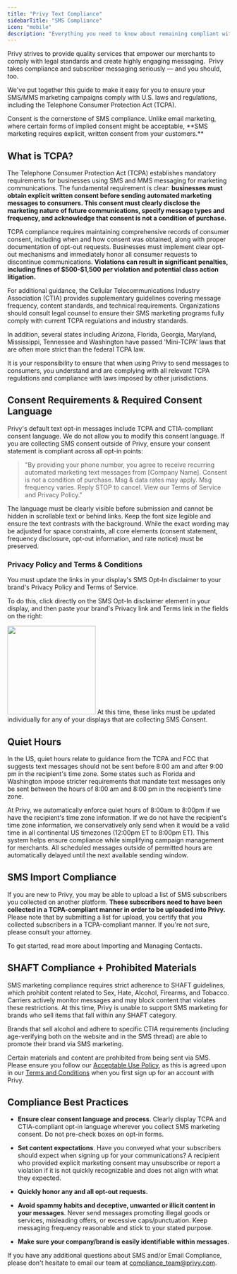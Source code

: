```yaml
---
title: "Privy Text Compliance"
sidebarTitle: "SMS Compliance"
icon: "mobile"
description: "Everything you need to know about remaining compliant with SMS industry best practices."
---
```


Privy strives to provide quality services that empower our merchants to comply with legal standards and create highly engaging messaging.  Privy takes compliance and subscriber messaging seriously — and you should, too.

We've put together this guide to make it easy for you to ensure your SMS/MMS marketing campaigns comply with U.S. laws and regulations, including the Telephone Consumer Protection Act (TCPA).

<Note>
  Consent is the cornerstone of SMS compliance. Unlike email marketing, where certain forms of implied consent might be acceptable, **SMS marketing requires explicit, written consent from your customers.**
</Note>

## What is TCPA?

The Telephone Consumer Protection Act (TCPA) establishes mandatory requirements for businesses using SMS and MMS messaging for marketing communications. The fundamental requirement is clear: **businesses must obtain explicit written consent before sending automated marketing messages to consumers. This consent must clearly disclose the marketing nature of future communications, specify message types and frequency, and acknowledge that consent is not a condition of purchase.**

TCPA compliance requires maintaining comprehensive records of consumer consent, including when and how consent was obtained, along with proper documentation of opt-out requests. Businesses must implement clear opt-out mechanisms and immediately honor all consumer requests to discontinue communications. **Violations can result in significant penalties, including fines of &dollar;500-&dollar;1,500 per violation and potential class action litigation.**

For additional guidance, the Cellular Telecommunications Industry Association (CTIA) provides supplementary guidelines covering message frequency, content standards, and technical requirements. Organizations should consult legal counsel to ensure their SMS marketing programs fully comply with current TCPA regulations and industry standards.

In addition, several states including Arizona, Florida, Georgia, Maryland, Mississippi, Tennessee and Washington have passed 'Mini-TCPA' laws that are often more strict than the federal TCPA law.

It is your responsibility to ensure that when using Privy to send messages to consumers, you understand and are complying with all relevant TCPA regulations and compliance with laws imposed by other jurisdictions.

## Consent Requirements & Required Consent Language

Privy's default text opt-in messages include TCPA and CTIA-compliant consent language. We do not allow you to modify this consent language. If you are collecting SMS consent outside of Privy, ensure your consent statement is compliant across all opt-in points:

> "By providing your phone number, you agree to receive recurring automated marketing text messages from \[Company Name]. Consent is not a condition of purchase. Msg & data rates may apply. Msg frequency varies. Reply STOP to cancel. View our Terms of Service and Privacy Policy."

The language must be clearly visible before submission and cannot be hidden in scrollable text or behind links. Keep the font size legible and ensure the text contrasts with the background. While the exact wording may be adjusted for space constraints, all core elements (consent statement, frequency disclosure, opt-out information, and rate notice) must be preserved.

### Privacy Policy and Terms & Conditions

You must update the links in your display's SMS Opt-In disclaimer to your brand's Privacy Policy and Terms of Service.

To do this, click directly on the SMS Opt-In disclaimer element in your display, and then paste your brand's Privacy link and Terms link in the fields on the right:

<img height="200" src="/images/compliance/sms-privacy-tc.png" />

<Warning>
  At this time, these links must be updated individually for any of your displays that are collecting SMS Consent.
</Warning>

## Quiet Hours

In the US, quiet hours relate to guidance from the TCPA and FCC that suggests text messages should not be sent before 8:00 am and after 9:00 pm in the recipient's time zone. Some states such as Florida and Washington impose stricter requirements that mandate text messages only be sent between the hours of 8:00 am and 8:00 pm in the recipient’s time zone.

At Privy, we automatically enforce quiet hours of 8:00am to 8:00pm if we have the recipient's time zone information. If we do not have the recipient's time zone information, we conservatively only send when it would be a valid time in all continental US timezones (12:00pm ET to 8:00pm ET). This system helps ensure compliance while simplifying campaign management for merchants. All scheduled messages outside of permitted hours are automatically delayed until the next available sending window.

## SMS Import Compliance

If you are new to Privy, you may be able to upload a list of SMS subscribers you collected on another platform. **These subscribers need to have been collected in a TCPA-compliant manner in order to be uploaded into Privy.** Please note that by submitting a list for upload, you certify that you collected subscribers in a TCPA-compliant manner. If you're not sure, please consult your attorney.

To get started, read more about Importing and Managing Contacts.

## SHAFT Compliance + Prohibited Materials

SMS marketing compliance requires strict adherence to SHAFT guidelines, which prohibit content related to Sex, Hate, Alcohol, Firearms, and Tobacco. Carriers actively monitor messages and may block content that violates these restrictions. At this time, Privy is unable to support SMS marketing for brands who sell items that fall within any SHAFT category.

Brands that sell alcohol and adhere to specific CTIA requirements (including age-verifying both on the website and in the SMS thread) are able to promote their brand via SMS marketing. 

Certain materials and content are prohibited from being sent via SMS. Please ensure you follow our [Acceptable Use Policy](https://www.privy.com/acceptable-use-policy), as this is agreed upon in our [Terms and Conditions](https://www.privy.com/terms-and-conditions) when you first sign up for an account with Privy. 

## Compliance Best Practices

* **Ensure clear consent language and process**. Clearly display TCPA and CTIA-compliant opt-in language wherever you collect SMS marketing consent. Do not pre-check boxes on opt-in forms.

* **Set content expectations**. Have you conveyed what your subscribers should expect when signing up for your communications? A recipient who provided explicit marketing consent may unsubscribe or report a violation if it is not quickly recognizable and does not align with what they expected. 

* **Quickly honor any and all opt-out requests.**

* **Avoid spammy habits and deceptive, unwanted or illicit content in your messages**. Never send messages promoting illegal goods or services, misleading offers, or excessive caps/punctuation. Keep messaging frequency reasonable and stick to your stated purpose.

* **Make sure your company/brand is easily identifiable within messages.**

If you have any additional questions about SMS and/or Email Compliance, please don't hesitate to email our team at [compliance\_team@privy.com](mailto:compliance_team@privy.com).